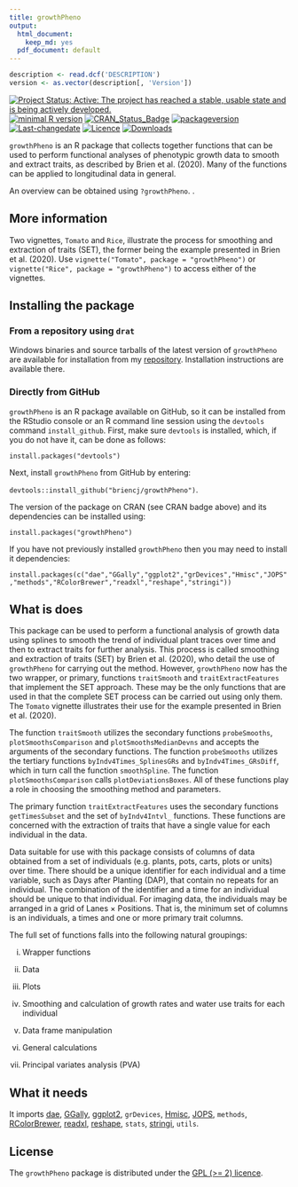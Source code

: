 ```yaml
---
title: growthPheno
output:
  html_document:
    keep_md: yes
  pdf_document: default
---
```



```r
description <- read.dcf('DESCRIPTION')
version <- as.vector(description[, 'Version'])
```

[![Project Status: Active:  The project has reached a stable, usable state and is being actively developed.](http://www.repostatus.org/badges/latest/active.svg)](http://www.repostatus.org/#active)
[![minimal R version](https://img.shields.io/badge/R%3E%3D-3.5.0-6666ff.svg)](https://cran.r-project.org/)
[![CRAN_Status_Badge](http://www.r-pkg.org/badges/version/growthPheno)](https://cran.r-project.org/package=growthPheno)
[![packageversion](https://img.shields.io/badge/Package%20version-`r gsub('-', '--', version)`-orange.svg?style=flat-square)](/commits/master)
[![Last-changedate](https://img.shields.io/badge/last%20change-`r gsub('-', '--', Sys.Date())`-yellowgreen.svg)](/commits/master)
[![Licence](https://img.shields.io/badge/license-GPL%20(%3E%3D2)-green.svg)](http://choosealicense.com/licenses/gpl-2.0/)
[![Downloads](https://cranlogs.r-pkg.org/badges/last-week/growthPheno)](commits/master)


`growthPheno` is an R package that collects together functions that can be used to perform functional analyses of phenotypic growth data to smooth and extract traits, as described by Brien et al. (2020). Many of the functions can be applied to longitudinal data in general.

An overview can be obtained using `?growthPheno`. . 

## More information

Two vignettes, `Tomato` and `Rice`, illustrate the process for smoothing and extraction of traits (SET), the former being the example presented in Brien et al. (2020). Use `vignette("Tomato", package = "growthPheno")` or `vignette("Rice", package = "growthPheno")` to access either of the vignettes.

## Installing the package

### From a repository using `drat`

Windows binaries and source tarballs of the latest version of `growthPheno` are available for installation from my [repository](http://chris.brien.name/rpackages). Installation instructions are available there.

### Directly from  GitHub

`growthPheno` is an R package available on GitHub, so it can be installed from the RStudio console or an R command line session using the `devtools` command `install_github`. First, make sure `devtools` is installed, which, if you do not have it, can be done as follows:

`install.packages("devtools")`

Next, install `growthPheno` from GitHub by entering:

`devtools::install_github("briencj/growthPheno")`.

The version of the package on CRAN (see CRAN badge above) and its dependencies can be installed using:

`install.packages("growthPheno")`


If you have not previously installed `growthPheno` then you may need to install it dependencies:

`install.packages(c("dae","GGally","ggplot2","grDevices","Hmisc","JOPS","methods","RColorBrewer","readxl","reshape","stringi"))`

## What is does

This package can be used to perform a functional analysis of growth data using splines to smooth the trend of individual plant traces over time and then to extract traits for further analysis. This process is called smoothing and extraction of traits (SET) by Brien et al. (2020), who detail the use of `growthPheno` for carrying out the method. However, `growthPheno` now has the two wrapper, or primary, functions `traitSmooth` and  `traitExtractFeatures` that implement the SET approach. These may be the only functions that are used in that the complete SET process can be carried out using only them. The `Tomato` vignette illustrates their use for the example presented in Brien et al. (2020). 

The function `traitSmooth` utilizes the secondary functions `probeSmooths`, `plotSmoothsComparison` and `plotSmoothsMedianDevns` and accepts the arguments of the secondary functions. The function `probeSmooths` utilizes the tertiary functions `byIndv4Times_SplinesGRs` and `byIndv4Times_GRsDiff`, which in turn call the function `smoothSpline`. The function `plotSmoothsComparison` calls `plotDeviationsBoxes`. All of these functions play a role in choosing the smoothing method and parameters. 

The primary function `traitExtractFeatures` uses the secondary functions `getTimesSubset` and the set of `byIndv4Intvl_` functions. These functions are concerned with the extraction of traits that have a single value for each individual in the data. 

Data suitable for use with this package consists of columns of data obtained from a set of individuals (e.g. plants, pots, carts, plots or units) over time. There should be a unique identifier for each individual and a time variable, such as Days after Planting (DAP),  that contain no repeats for an individual. The combination of the identifier and a time for an individual should be unique to that individual. For imaging data, the individuals may be arranged in a grid of Lanes $\times$ Positions. That is, the minimum set of columns is an individuals, a times and one or more primary trait columns.

The full set of functions falls into the following natural groupings: 

(i) Wrapper functions

(ii) Data 

(iii) Plots

(iv) Smoothing and calculation of growth rates and water use traits for each individual

(v) Data frame manipulation

(vi) General calculations 

(vii) Principal variates analysis (PVA)


## What it needs  
  
It imports [dae](<https://CRAN.R-project.org/package=dae>), [GGally](<https://CRAN.R-project.org/package=GGally>), [ggplot2](<https://CRAN.R-project.org/package=ggplot2>), `grDevices`, [Hmisc](<https://CRAN.R-project.org/package=Hmisc>), [JOPS](<https://CRAN.R-project.org/package=JOPS>), `methods`,  [RColorBrewer](<https://CRAN.R-project.org/package=RColorBrewer>), [readxl](<https://CRAN.R-project.org/package=readxl>),  [reshape](<https://CRAN.R-project.org/package=reshape>), `stats`, [stringi](<https://CRAN.R-project.org/package=stringi>), `utils`.

## License

The `growthPheno` package is distributed under the [GPL (>= 2) licence](<https://opensource.org/licenses/GPL-2.0>).
